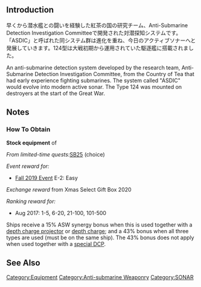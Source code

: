{{EquipmentInfo|260}}

==Introduction==
早くから潜水艦との闘いを経験した紅茶の国の研究チーム、Anti-Submarine Detection Investigation Committeeで開発された対潜探知システムです。「ASDIC」と呼ばれた同システム群は進化を重ね、今日のアクティブソナーへと発展していきます。124型は大戦初期から運用されていた駆逐艦に搭載されました。

An anti-submarine detection system developed by the research team, Anti-Submarine Detection Investigation Committee,  from the Country of Tea that had early experience fighting submarines.  The system called "ASDIC" would evolve into modern active sonar. The Type 124 was mounted on destroyers at the start of the Great War.

==Notes==
<div class="mw-collapsible"><h3>How To Obtain</h3>
<div class="mw-collapsible-content">
'''Stock equipment''' of {{Ship/Link|Jervis Kai}}

''From limited-time quests: ''[[Quests/Seasonal#SB25|SB25]] (choice)

''Event reward for:''
* [[Fall 2019 Event]] E-2: Easy

''Exchange reward'' from Xmas Select Gift Box 2020

''Ranking reward for:''
* Aug 2017: 1-5, 6-20, 21-100, 101-500

</div></div>


Ships receive a 15% ASW synergy bonus when this is used together with a [[:Category:Depth Charge Projectors|depth charge projector]] or [[:Category:Depth Charges|depth charge]]; and a 43% bonus when all three types are used (must be on the same ship). The 43% bonus does not apply when used together with a [[:Category:Special Depth Charge Projectors|special DCP]].

==See Also==
{{Equipmentlist}}
[[Category:Equipment]]
[[Category:Anti-submarine Weaponry]]
[[Category:SONAR]]